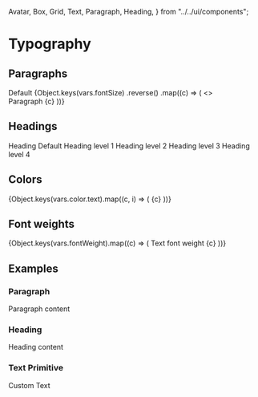   Avatar,
  Box,
  Grid,
  Text,
  Paragraph,
  Heading,
} from "../../ui/components";

<Meta title="Style Guide/Typography" />

# Typography

## Paragraphs

<Box>
  <Row label="Default">
    <Paragraph>Default</Paragraph>
  </Row>
  {Object.keys(vars.fontSize)
    .reverse()
    .map((c) => (
      <>
        <Row key={c} label={c}>
          <Paragraph size={c}>Paragraph {c}</Paragraph>
        </Row>
      </>
    ))}
</Box>

## Headings

<Box>
  <Row label="Default">
    <Heading>Heading Default</Heading>
  </Row>
  <Row label="level 1">
    <Heading level="1">Heading level 1</Heading>
  </Row>
  <Row label="level 2">
    <Heading level="2">Heading level 2</Heading>
  </Row>
  <Row label="level 3">
    <Heading level="3">Heading level 3</Heading>
  </Row>
  <Row label="level 4">
    <Heading level="4">Heading level 4</Heading>
  </Row>
</Box>

## Colors

<Box>
  {Object.keys(vars.color.text).map((c, i) => (
    <Row key={c} label={c}>
      <Paragraph color={c}>{c}</Paragraph>
    </Row>
  ))}
</Box>

## Font weights

<Box>
  {Object.keys(vars.fontWeight).map((c) => (
    <Row key={c} label={c}>
      <Paragraph fontWeight={c}>Text font weight {c}</Paragraph>
    </Row>
  ))}
</Box>

## Examples

### Paragraph

<Canvas withSource="open" isColumn>
  <Paragraph size="lg" color="accent" textAlign="center">
    Paragraph content
  </Paragraph>
</Canvas>

### Heading

<Canvas withSource="open" isColumn>
  <Heading level="1" color="accent">
    Heading content
  </Heading>
</Canvas>

### Text Primitive

<Canvas withSource="open" isColumn>
  <Text size="lg" color="muted2" as="span" textTransform="uppercase">
    Custom Text
  </Text>
</Canvas>
